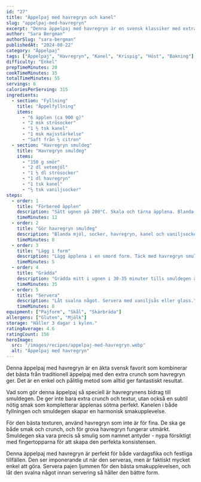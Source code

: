 ```yaml
---
id: "27"
title: "Äppelpaj med havregryn och kanel"
slug: "appelpaj-med-havregryn"
excerpt: "Denna äppelpaj med havregryn är en svensk klassiker med extra crunch. Perfekt balans mellan söta äpplen och krispigt täcke."
author: "Sara Bergman"
authorSlug: "sara-bergman"
publishedAt: "2024-08-22"
category: "Äppelpaj"
tags: ["Äppelpaj", "Havregryn", "Kanel", "Krispig", "Höst", "Bakning"]
difficulty: "Enkel"
prepTimeMinutes: 20
cookTimeMinutes: 35
totalTimeMinutes: 55
servings: 6
caloriesPerServing: 315
ingredients:
  - section: "Fyllning"
    title: "Äppelfyllning"
    items:
      - "6 äpplen (ca 900 g)"
      - "2 msk strösocker"
      - "1 ½ tsk kanel"
      - "1 msk majsstärkelse"
      - "Saft från ½ citron"
  - section: "Havregryn smuldeg"
    title: "Havregryn smuldeg"
    items:
      - "150 g smör"
      - "2 dl vetemjöl"
      - "1 ½ dl strösocker"
      - "1 dl havregryn"
      - "1 tsk kanel"
      - "½ tsk vaniljsocker"
steps:
  - order: 1
    title: "Förbered äpplen"
    description: "Sätt ugnen på 200°C. Skala och tärna äpplena. Blanda med socker, kanel, majsstärkelse och citronsaft."
    timeMinutes: 12
  - order: 2
    title: "Gör havregryn smuldeg"
    description: "Blanda mjöl, socker, havregryn, kanel och vaniljsocker. Nyp i smöret tills det blir smuligt."
    timeMinutes: 8
  - order: 3
    title: "Lägg i form"
    description: "Lägg äpplena i en smord form. Täck med havregryn smuldegen."
    timeMinutes: 5
  - order: 4
    title: "Grädda"
    description: "Grädda mitt i ugnen i 30-35 minuter tills smuldegen är gyllenbrun och krispig."
    timeMinutes: 35
  - order: 5
    title: "Servera"
    description: "Låt svalna något. Servera med vaniljsås eller glass."
    timeMinutes: 8
equipment: ["Pajform", "Skål", "Skärbräda"]
allergens: ["Gluten", "Mjölk"]
storage: "Håller 3 dagar i kylen."
ratingAverage: 4.6
ratingCount: 156
heroImage:
  src: "/images/recipes/appelpaj-med-havregryn.webp"
  alt: "Äppelpaj med havregryn"
---
```


Denna äppelpaj med havregryn är en äkta svensk favorit som kombinerar det bästa från traditionell äppelpaj med den extra crunch som havregryn ger. Det är en enkel och pålitlig metod som alltid ger fantastiskt resultat.

Vad som gör denna äppelpaj så speciell är havregrynens bidrag till smuldegen. De ger inte bara extra crunch och textur, utan också en subtil nötig smak som kompletterar äpplenas sötma perfekt. Kanelen i både fyllningen och smuldegen skapar en harmonisk smakupplevelse.

För den bästa texturen, använd havregryn som inte är för fina. De ska ge både smak och crunch, och för grova havregryn fungerar utmärkt. Smuldegen ska vara precis så smulig som namnet antyder - nypa försiktigt med fingertopparna för att skapa den perfekta konsistensen.

Denna äppelpaj med havregryn är perfekt för både vardagsfika och festliga tillfällen. Den ser imponerande ut när den serveras, men är faktiskt mycket enkel att göra. Servera pajen ljummen för den bästa smakupplevelsen, och låt den svalna något innan servering så håller den bättre form.
